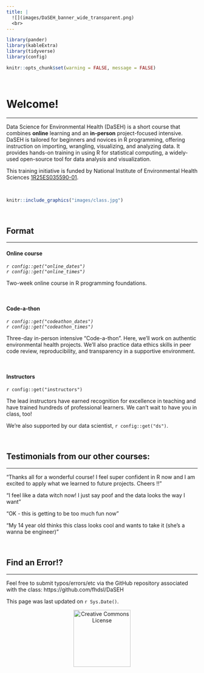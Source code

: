 ```yaml
---
title: |
  ![](images/DaSEH_banner_wide_transparent.png)
  <br>
---
```


```r
library(pander)
library(kableExtra)
library(tidyverse)
library(config)

knitr::opts_chunk$set(warning = FALSE, message = FALSE)
```


<br>

<div class="leaf"></div>
# Welcome!
***

Data Science for Environmental Health (DaSEH) is a short course that combines **online** learning and an **in-person** project-focused intensive. DaSEH is tailored for beginners and novices in R programming, offering instruction on importing, wrangling, visualizing, and analyzing data. It provides hands-on training in using R for statistical computing, a widely-used open-source tool for data analysis and visualization.

This training initiative is funded by National Institute of Environmental Health Sciences [1R25ES035590-01](https://reporter.nih.gov/search/cMEAgQFeo025gUX1DDzH9g/project-details/10746327). 

<br> 

```r
knitr::include_graphics("images/class.jpg")
```

<br>

## Format
***

#### Online course

_`r config::get("online_dates")`_  
_`r config::get("online_times")`_

Two-week online course in R programming foundations.

<br>

#### Code-a-thon

_`r config::get("codeathon_dates")`_  
_`r config::get("codeathon_times")`_

Three-day in-person intensive “Code-a-thon”. Here, we'll work on authentic environmental health projects. We'll also practice data ethics skills in peer code review, reproducibility, and transparency in a supportive environment. 

<br>

#### Instructors

`r config::get("instructors")`

The lead instructors have earned recognition for excellence in teaching and have trained hundreds of professional learners. We can't wait to have you in class, too!

We're also supported by our data scientist, `r config::get("ds")`.

<br>

<!-- ## Sign Up! -->
<!-- *** -->

<!-- Please apply for the Fall Session using [this form](`r config::get("register_link")`) by **August 16, 2024**.  -->

<!-- You can reach out to daseh @ fredhutch.org with any questions. -->

<!-- <br> -->

## Testimonials from our other courses:
***

"Thanks all for a wonderful course! I feel super confident in R now and I am excited to apply what we learned to future projects. Cheers !!"

"I feel like a data witch now! I just say poof and the data looks the way I want"

"OK - this is getting to be too much fun now"

"My 14 year old thinks this class looks cool and wants to take it (she's a wanna be engineer)"

<br>


## Find an Error!?
***

Feel free to submit typos/errors/etc via the GitHub repository associated with the class: 
https://github.com/fhdsl/DaSEH

This page was last updated on `r Sys.Date()`.

<p style="text-align:center;"><a rel="license" href="http://creativecommons.org/licenses/by-nc-sa/4.0/"><img alt="Creative Commons License" style="border-width:0" src="https://live.staticflickr.com/4557/26350808799_6f9c8bcaa2_b.jpg" height="150"/> </a> </p><br />




